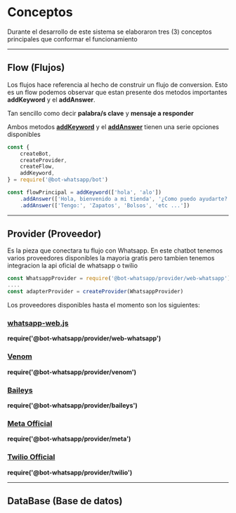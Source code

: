 # Conceptos

Durante el desarrollo de este sistema se elaboraron tres (3) conceptos principales que conformar el funcionamiento

---

## Flow (Flujos)

Los flujos hace referencia al hecho de construir un flujo de conversion. Esto es un flow podemos observar que estan presente dos metodos importantes **addKeyword** y el **addAnswer**.

Tan sencillo como decir **palabra/s clave** y **mensaje a responder**

Ambos metodos **[addKeyword](https://github.com/codigoencasa/bot-whatsapp/blob/dev/packages/bot/io/methods/addKeyword.js)** y el **[addAnswer](https://github.com/codigoencasa/bot-whatsapp/blob/dev/packages/bot/io/methods/addAnswer.js)** tienen una serie opciones disponibles

```js
const {
    createBot,
    createProvider,
    createFlow,
    addKeyword,
} = require('@bot-whatsapp/bot')

const flowPrincipal = addKeyword(['hola', 'alo'])
    .addAnswer(['Hola, bienvenido a mi tienda', '¿Como puedo ayudarte?'])
    .addAnswer(['Tengo:', 'Zapatos', 'Bolsos', 'etc ...'])
```

---

## Provider (Proveedor)

Es la pieza que conectara tu flujo con Whatsapp. En este chatbot tenemos varios proveedores disponibles la mayoria gratis pero tambien tenemos integracion la api oficial de whatsapp o twilio

```js
const WhatsappProvider = require('@bot-whatsapp/provider/web-whatsapp')
....
const adapterProvider = createProvider(WhatsappProvider)
```

Los proveedores disponibles hasta el momento son los siguientes:

### [whatsapp-web.js](https://github.com/pedroslopez/whatsapp-web.js)

**require('@bot-whatsapp/provider/web-whatsapp')**

### [Venom](https://github.com/orkestral/venom)

**require('@bot-whatsapp/provider/venom')**

### [Baileys](https://github.com/adiwajshing/Baileys)

**require('@bot-whatsapp/provider/baileys')**

### [Meta Official](https://developers.facebook.com/docs/whatsapp/cloud-api/reference/messages)

**require('@bot-whatsapp/provider/meta')**

### [Twilio Official](https://www.twilio.com/es-mx/messaging/whatsapp)

**require('@bot-whatsapp/provider/twilio')**

---

## DataBase (Base de datos)
